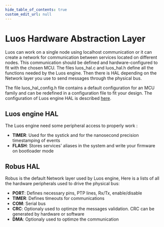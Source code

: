 ```yaml
---
hide_table_of_contents: true
custom_edit_url: null
---
```


# Luos Hardware Abstraction Layer

Luos can work on a single node using localhost communication or it can create a network for communication between services located on different nodes. This communication should be defined and hardware-configured to fit with the chosen MCU. The files luos_hal.c and luos_hal.h define all the functions needed by the Luos engine. Then there is HAL depending on the Network layer you use to send messages through the physical bus.

The file luos_hal_config.h file contains a default configuration for an MCU family and can be redefined in a configuration file to fit your design. The configuration of Luos engine HAL is described [here](/docs/hardware-consideration/mcu).

## Luos engine HAL

The Luos engine need some peripheral access to properly work :

- **TIMER**: Used for the systick and for the nanosecond precision timestamping of events
- **FLASH**: Stores services' aliases in the system and write your firmware on bootloader mode

## Robus HAL

Robus is the default Network layer used by Luos engine, Here is a lists of all the hardware peripherals used to drive the physical bus:

- **PORT**: Defines necessary pins, PTP lines, Rx/Tx, enable/disable
- **TIMER**: Defines timeouts for communications
- **COM**: Serial bus
- **CRC**: Optionaly used to optimze the messages validation. CRC can be generated by hardware or software
- **DMA**: Optionaly used to optimze the communication
